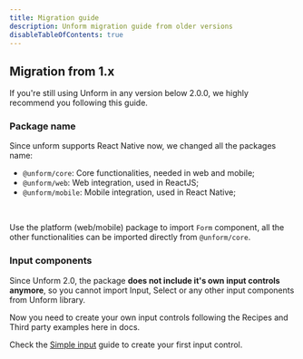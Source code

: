 ```yaml
---
title: Migration guide
description: Unform migration guide from older versions
disableTableOfContents: true
---
```


## Migration from 1.x

If you're still using Unform in any version below 2.0.0, we highly recommend you following this guide.

### Package name

Since unform supports React Native now, we changed all the packages name:

- `@unform/core`: Core functionalities, needed in web and mobile;
- `@unform/web`: Web integration, used in ReactJS;
- `@unform/mobile`: Mobile integration, used in React Native;

<br />

Use the platform (web/mobile) package to import `Form` component, all the other functionalities can be imported directly from `@unform/core`.

### Input components

Since Unform 2.0, the package **does not include it's own input controls anymore**, so you cannot import Input, Select or any other input components from Unform library.

Now you need to create your own input controls following the Recipes and Third party examples here in docs.

Check the [Simple input](/recipes/simple-input) guide to create your first input control.
